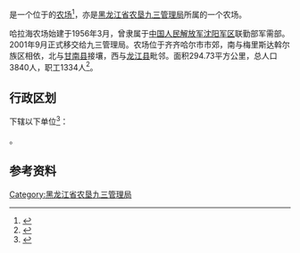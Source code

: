 {{中国乡级行政区|23/02/08/501/000
|行政区全称           = {{PAGENAMEBASE}}
|上级行政区           = [[黑龙江省农垦九三管理局|黑龙江省农垦九三管理局]]
}}

'''{{PAGENAMEBASE}}'''是一个位于{{PRC admin/fullname|23/02/08/501/000|3}}的[[农场|农场]]<ref>{{PRC admin/ref sgc|{{PRC admin/parent|23/02/08/501/000}}}}</ref>，亦是[[北大荒农垦集团有限公司九三分公司|黑龙江省农垦九三管理局]]所属的一个农场。

哈拉海农场始建于1956年3月，曾隶属于[[中国人民解放军沈阳军区|中国人民解放军沈阳军区]]联勤部军需部。2001年9月正式移交给九三管理局。农场位于齐齐哈尔市市郊，南与梅里斯达斡尔族区相依，北与[[甘南县|甘南县]]接壤，西与[[龙江县|龙江县]]毗邻。面积294.73平方公里，总人口3840人，职工1334人<ref>{{cite web |title=哈拉海农场 |url=http://zw.chinabdh.com/hlhfarm/index.jhtml |website=黑龙江省农垦总局 }}{{Dead link}}</ref>。

== 行政区划 ==
{{PAGENAMEBASE}}下辖以下单位<ref>{{PRC admin/ref sgc|23/02/08/501/000}}</ref>：

{{PRC admin/children|23/02/08/501/000}}。

== 参考资料 ==
{{reflist}}

{{黑龙江行政区划小作品}}
{{PRC admin/navcat|23/02/08/501/000}}
{{黑龙江省农垦总局}}

[[Category:黑龙江省农垦九三管理局|Category:黑龙江省农垦九三管理局]]